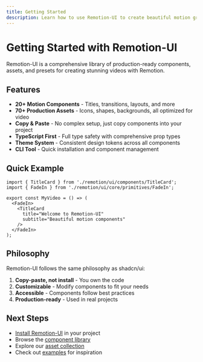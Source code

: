 ```yaml
---
title: Getting Started
description: Learn how to use Remotion-UI to create beautiful motion graphics
---
```


# Getting Started with Remotion-UI

Remotion-UI is a comprehensive library of production-ready components, assets, and presets for creating stunning videos with Remotion.

## Features

- **20+ Motion Components** - Titles, transitions, layouts, and more
- **70+ Production Assets** - Icons, shapes, backgrounds, all optimized for video
- **Copy & Paste** - No complex setup, just copy components into your project
- **TypeScript First** - Full type safety with comprehensive prop types
- **Theme System** - Consistent design tokens across all components
- **CLI Tool** - Quick installation and component management

## Quick Example

```tsx
import { TitleCard } from './remotion/ui/components/TitleCard';
import { FadeIn } from './remotion/ui/core/primitives/FadeIn';

export const MyVideo = () => (
  <FadeIn>
    <TitleCard 
      title="Welcome to Remotion-UI"
      subtitle="Beautiful motion components"
    />
  </FadeIn>
);
```

## Philosophy

Remotion-UI follows the same philosophy as shadcn/ui:

1. **Copy-paste, not install** - You own the code
2. **Customizable** - Modify components to fit your needs
3. **Accessible** - Components follow best practices
4. **Production-ready** - Used in real projects

## Next Steps

- [Install Remotion-UI](/docs/installation) in your project
- Browse the [component library](/docs/components)
- Explore our [asset collection](/docs/assets)
- Check out [examples](/docs/examples) for inspiration